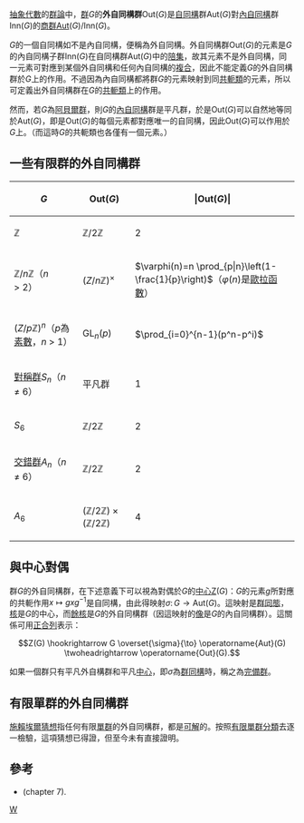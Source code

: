 [[抽象代數|抽象代數]]的[[群論|群論]]中，[[群|群]]''G''的'''外自同構群'''Out(''G'')是[[自同構|自同構]]群Aut(''G'')對[[內自同構|內自同構]]群Inn(''G'')的[[商群|商群]]Aut(''G'')/Inn(''G'')。

''G''的一個自同構如不是內自同構，便稱為外自同構。外自同構群Out(''G'')的元素是''G''的內自同構子群Inn(''G'')在自同構群Aut(''G'')中的[[陪集|陪集]]，故其元素不是外自同構，同一元素可對應到某個外自同構和任何內自同構的[[複合函數|複合]]，因此不能定義''G''的外自同構群於''G''上的作用。不過因為內自同構都將群''G''的元素映射到同[[共軛類|共軛類]]的元素，所以可定義出外自同構群在''G''的[[共軛類|共軛類]]上的作用。

然而，若''G''為[[阿貝爾群|阿貝爾群]]，則''G''的[[內自同構|內自同構]]群是平凡群，於是Out(''G'')可以自然地等同於Aut(''G'')，即是Out(''G'')的每個元素都對應唯一的自同構，因此Out(''G'')可以作用於''G''上。（而這時''G''的共軛類也各僅有一個元素。）

==一些有限群的外自同構群==
{| class="wikitable"
|-
! ''G''
! Out(''G'')
! <math>|\mbox{Out}(G)|</math>
|-
| <math>\mathbb Z</math>
| <math>\mathbb Z / 2\mathbb Z</math>
| 2
|-
| <math>\mathbb Z / n\mathbb Z</math>（''n'' > 2）
| <math>\mathbb (Z / n\mathbb Z)^\times</math>
| <math>\varphi(n)=n \prod_{p|n}\left(1-\frac{1}{p}\right)</math>（<math>\varphi(n)</math>是[[歐拉函數|歐拉函數]]）
|-
| <math>\mathbb (Z / p\mathbb Z)^n</math>（''p''為[[素數|素數]]，''n'' > 1）
| <math>\mathrm {GL}_n(p)</math>
| <math>\prod_{i=0}^{n-1}(p^n-p^i)</math>
|-
| [[對稱群_(n次對稱群)|對稱群]]<math>S_n</math>（''n'' ≠ 6）
| 平凡群
| 1
|-
| <math>S_6</math>
| <math>\mathbb Z / 2\mathbb Z</math>
| 2
|-
| [[交錯群|交錯群]]<math>A_n</math>（''n'' ≠ 6）
| <math>\mathbb Z / 2\mathbb Z</math>
| 2
|-
| <math>A_6</math>
| <math>(\mathbb Z / 2\mathbb Z) \times (\mathbb Z / 2\mathbb Z)</math>
| 4
|}

==與中心對偶==
群''G''的外自同構群，在下述意義下可以視為對偶於''G''的[[中心_(群論)|中心]]Z(''G'')：''G''的元素''g''所對應的共軛作用<math>x\mapsto gxg^{-1}</math>是自同構，由此得映射<math>\sigma\colon G \to \mathrm{Aut}(G)</math>。這映射是[[群同態|群同態]]，[[核_(代數)|核]]是''G''的中心，而[[餘核|餘核]]是''G''的外自同構群（因這映射的[[像|像]]是''G''的內自同構群）。這關係可用[[正合列|正合列]]表示：
:<math>Z(G) \hookrightarrow G \overset{\sigma}{\to} \operatorname{Aut}(G) \twoheadrightarrow \operatorname{Out}(G).</math>

如果一個群只有平凡外自構群和平凡[[中心_(群論)|中心]]，即<math>\sigma</math>為[[群同構|群同構]]時，稱之為[[完備群|完備群]]。

==有限單群的外自同構群==
[[施賴埃爾猜想|施賴埃爾猜想]]指任何有限[[單群|單群]]的外自同構群，都是[[可解群|可解]]的。按照[[有限單群分類|有限單群分類]]去逐一檢驗，這項猜想已得證，但至今未有直接證明。

==參考==
* {{Citation | last1=Rotman | first1=Joseph J. | title=An introduction to the theory of groups | publisher=[[Springer-Verlag|Springer-Verlag]] | location=Berlin, New York | isbn=978-0-387-94285-8 | year=1994}} (chapter 7).


[[Category:群論|W]]